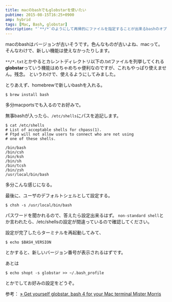 ```yaml
---
title: macのbashでもglobstarを使いたい
pubtime: 2015-08-15T16:25+0900
amp: hybrid
tags: [Mac, Bash, globstar]
description: "`**/*`のようにして再帰的にファイルを指定することが出来るbashのオプション「gblostar」を、Mac OS上でも使用できるようにする方法です。インストールにはHomebrewを使っています。"
---
```


macのbashはバージョンが古いそうです。色んなものが古いよね、macって。
そんなわけで、新しい機能は使えなかったりします。

`**/*.txt`とかやるとカレントディレクトリ以下の.txtファイルを列挙してくれる**globstar**っていう機能はめちゃめちゃ便利なのですが、これもやっぱり使えません。残念。
というわけで、使えるようにしてみました。

とりあえず、homebrewで新しいbashを入れる。
``` shell
$ brew install bash
```
多分macportsでも入るのでお好みで。

無事bashが入ったら、`/etc/shells`にパスを追記します。
```
$ cat /etc/shells
# List of acceptable shells for chpass(1).
# Ftpd will not allow users to connect who are not using
# one of these shells.

/bin/bash
/bin/csh
/bin/ksh
/bin/sh
/bin/tcsh
/bin/zsh
/usr/local/bin/bash
```
多分こんな感じになる。

最後に、ユーザのデフォルトシェルとして設定する。
``` shell
$ chsh -s /usr/local/bin/bash
```
パスワードを聞かれるので、答えたら設定出来るはず。
`non-standard shell`とか言われたら、/etc/shellsの設定が間違っているので確認してください。

設定が完了したらターミナルを再起動してみて、
``` shell
$ echo $BASH_VERSION
```
とかすると、新しいバージョン番号が表示されるはずです。

あとは
``` shell
$ echo shopt -s globstar >> ~/.bash_profile
```
とかでしてお好みの設定をどうぞ。

参考： [&raquo; Get yourself globstar, bash 4 for your Mac terminal Mister Morris](http://mistermorris.com/blog/get-yourself-globstar-bash-4-for-your-mac-terminal/)
